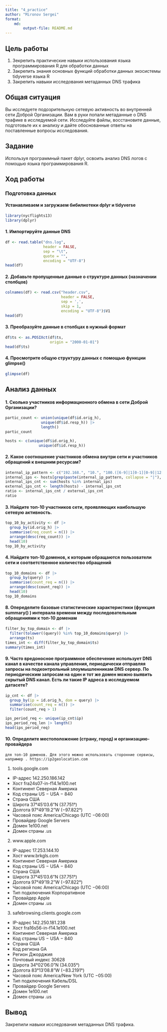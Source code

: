 ---
title: "4_practice"
author: "Mironov Sergei"
format: 
    md:
        output-file: README.md
---

## Цель работы

1. Зекрепить практические навыки использования языка программирования R для
обработки данных
2. Закрепить знания основных функций обработки данных экосистемы tidyverse
языка R
3. Закрепить навыки исследования метаданных DNS трафика

## Общая ситуация

Вы исследуете подозрительную сетевую активность во внутренней сети Доброй
Организации. Вам в руки попали метаданные о DNS трафике в исследуемой сети.
Исследуйте файлы, восстановите данные, подготовьте их к анализу и дайте
обоснованные ответы на поставленные вопросы исследования.

## Задание

Используя программный пакет dplyr, освоить анализ
DNS логов с помощью языка программирования R.

## Ход работы

### Подготовка данных

#### Устанавливаем и загружаем бибилиотеки dplyr и tidyverse
   
```{r}
library(nycflights13)
library(dplyr)
```

#### 1. Импортируйте данные DNS

```{r}
df <- read.table("dns.log",
                 header = FALSE,
                 sep = "\t",
                 quote = "",
                 encoding = "UTF-8")
head(df)
```

#### 2. Добавьте пропущенные данные о структуре данных (назначении столбцов)
```{r}
colnames(df) <- read.csv("header.csv",
                         header = FALSE,
                         sep = ',',
                         skip = 1,
                         encoding = "UTF-8")$V1
head(df)
```

#### 3. Преобразуйте данные в столбцах в нужный формат
```{r}
df$ts <- as.POSIXct(df$ts,
                    origin = "2000-01-01") 
head(df$ts)
```
    

#### 4. Просмотрите общую структуру данных с помощью функции glimpse()
```{r}
glimpse(df)
```
   
## Анализ данных

#### 1. Сколько участников информационного обмена в сети Доброй Организации?
```{r}
partic_count <- union(unique(df$id.orig_h),
                unique(df$id.resp_h)) |>
                length()
partic_count

hosts <- c(unique(df$id.orig_h),
               unique(df$id.resp_h))
```


#### 2. Какое соотношение участников обмена внутри сети и участников обращений к внешним ресурсам?
```{r}
internal_ip_pattern <- c("192.168.", "10.", "100.([6-9]|1[0-1][0-9]|12[0-7]).", "172.((1[6-9])|(2[0-9])|(3[0-1])).")
internal_ips <- hosts[grep(paste(internal_ip_pattern, collapse = "|"), hosts)]
internal_ips_cnt <- sum(hosts %in% internal_ips)
external_ips_cnt <- length(hosts) - internal_ips_cnt
ratio <- internal_ips_cnt / external_ips_cnt
ratio   
```

#### 3. Найдите топ-10 участников сети, проявляющих наибольшую сетевую активность.
```{r}
top_10_by_activity <- df |>
  group_by(id.orig_h) |>
  summarise(req_count = n()) |>
  arrange(desc(req_count)) |>
  head(10)
top_10_by_activity  
```

#### 4. Найдите топ-10 доменов, к которым обращаются пользователи сети и соответственное количество обращений

```{r}
top_10_domains <- df |>
  group_by(query) |>
  summarise(count_req = n()) |>
  arrange(desc(count_req)) |>
  head(10)
top_10_domains
```

#### 8. Опеределите базовые статистические характеристики (функция summary() ) интервала времени между последовательным обращениями к топ-10 доменам
```{r}
filter_by_top_domain <- df |>
  filter(tolower((query)) %in% top_10_domains$query) |>
  arrange(ts)
times_int <- diff(filter_by_top_domain$ts) 
summary(times_int)
```

#### 9. Часто вредоносное программное обеспечение использует DNS канал в качестве канала управления, периодически отправляя запросы на подконтрольный злоумышленникам DNS сервер. По периодическим запросам на один и тот же домен можно выявить скрытый DNS канал. Есть ли такие IP адреса в исследуемом датасете?
```{r}
ip_cnt <- df |>
  group_by(ip = id.orig_h, dom = query) |>
  summarise(count_req = n()) |>
  filter(count_req > 1)

ips_period_req <- unique(ip_cnt$ip)
ips_period_req_len |> length()
head(ips_period_req)
```

#### 10.  Определите местоположение (страну, город) и организацию-провайдера
    для топ-10 доменов. Для этого можно использовать сторонние сервисы,
    например . https://ip2geolocation.com


1.  tools.google.com

-   IP-адрес 142.250.186.142
-   Хост fra24s07-in-f14.1e100.net
-   Континент Северная Америка
-   Код страны US − USA − 840
-   Страна США
-   Широта 37°45’03.6”N (37.751°)
-   Долгота 97°49’19.2”W (−97.822°)
-   Часовой пояс America/Chicago (UTC −06:00)
-   Провайдер Google Servers
-   Домен 1e100.net
-   Домен страны .us

2.  www.apple.com

-   IP-адрес 17.253.144.10
-   Хост www.brkgls.com
-   Континент Северная Америка
-   Код страны US − USA − 840
-   Страна США
-   Широта 37°45’03.6”N (37.751°)
-   Долгота 97°49’19.2”W (−97.822°)
-   Часовой пояс America/Chicago (UTC −06:00)
-   Тип подключения Корпоративное
-   Провайдер Apple
-   Домен страны .us

3.  safebrowsing.clients.google.com

-   IP-адрес 142.250.181.238
-   Хост fra16s56-in-f14.1e100.net
-   Континент Северная Америка
-   Код страны US − USA − 840
-   Страна США
-   Код региона GA
-   Регион Джорджия
-   Почтовый индекс 30628
-   Широта 34°02’06.0”N (34.035°)
-   Долгота 83°13’08.8”W (−83.2191°)
-   Часовой пояс America/New York (UTC −05:00)
-   Тип подключения Кабель/DSL
-   Провайдер Google Servers
-   Домен 1e100.net
-   Домен страны .us


## Вывод

Закрепили навыки исследования метаданных DNS трафика.
